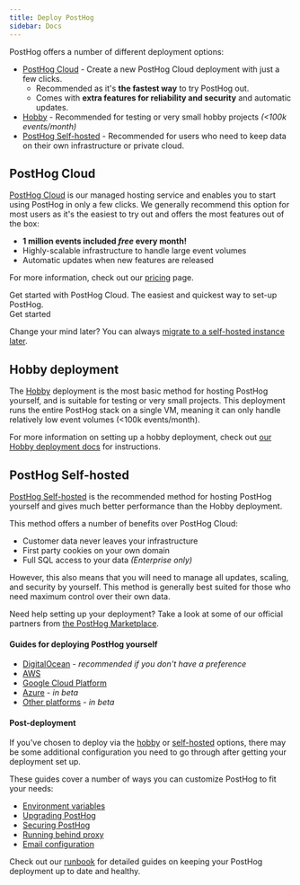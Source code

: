 ```yaml
---
title: Deploy PostHog
sidebar: Docs
---
```


PostHog offers a number of different deployment options:

-   [PostHog Cloud](#posthog-cloud) - Create a new PostHog Cloud deployment with just a few clicks.
    -   Recommended as it's **the fastest way** to try PostHog out.
    -   Comes with **extra features for reliability and security** and automatic updates.
-   [Hobby](#hobby-deployment) - Recommended for testing or very small hobby projects _(&lt;100k events/month)_
-   [PostHog Self-hosted](#posthog-self-hosted) - Recommended for users who need to keep data on their own infrastructure or private cloud.

## PostHog Cloud

[PostHog Cloud](/pricing) is our managed hosting service and enables you to start using PostHog in only a few clicks.
We generally recommend this option for most users as it's the easiest to try out and offers the most features out of the box:

-   **1 million events included _free_ every month!**
-   Highly-scalable infrastructure to handle large event volumes
-   Automatic updates when new features are released

For more information, check out our [pricing](/pricing) page.

<div class="flex flex-col items-stretch lg:flex-row lg:items-center justify-between bg-gray-accent-light dark:bg-gray-accent-dark py-4 px-6 rounded-sm mb-4 space-y-3 lg:space-y-0 lg:space-x-3">
    <div class="space-y-1">
        <span class="font-semibold text-lg block">Get started with PostHog Cloud.</span>
        <span class="text-base text-gray block">The easiest and quickest way to set-up PostHog.</span>
    </div>
    <CallToAction class="shrink-0" to="/signup">Get started</CallToAction>
</div>

Change your mind later? You can always [migrate to a self-hosted instance later](/docs/self-host/migrate/migrate-between-cloud-and-self-hosted).

## Hobby deployment

The [Hobby](/docs/self-host/hobby) deployment is the most basic method for hosting PostHog yourself, and is suitable for testing or very small projects.
This deployment runs the entire PostHog stack on a single VM, meaning it can only handle relatively low event volumes (&lt;100k events/month).

For more information on setting up a hobby deployment, check out [our Hobby deployment docs](/docs/self-host/hobby) for instructions.

## PostHog Self-hosted

[PostHog Self-hosted](/docs/self-host) is the recommended method for hosting PostHog yourself and gives much better performance than the Hobby deployment.

This method offers a number of benefits over PostHog Cloud:

-   Customer data never leaves your infrastructure
-   First party cookies on your own domain
-   Full SQL access to your data _(Enterprise only)_

However, this also means that you will need to manage all updates, scaling, and security by yourself.
This method is generally best suited for those who need maximum control over their own data.

Need help setting up your deployment? Take a look at some of our official partners from [the PostHog Marketplace](/marketplace).

#### Guides for deploying PostHog yourself

-   [DigitalOcean](/docs/self-host/deploy/digital-ocean) - _recommended if you don't have a preference_
-   [AWS](/docs/self-host/deploy/aws)
-   [Google Cloud Platform](/docs/self-host/deploy/gcp)
-   [Azure](/docs/self-host/deploy/azure) - _in beta_
-   [Other platforms](/docs/self-host/deploy/other) - _in beta_

#### Post-deployment

If you've chosen to deploy via the [hobby](/docs/self-host/hobby) or [self-hosted](/docs/self-host) options, there may be some additional configuration you need to go through after getting your deployment set up.

These guides cover a number of ways you can customize PostHog to fit your needs:

-   [Environment variables](/docs/self-host/configure/environment-variables)
-   [Upgrading PostHog](/docs/self-host/configure/upgrading-posthog)
-   [Securing PostHog](/docs/self-host/configure/securing-posthog)
-   [Running behind proxy](/docs/self-host/configure/running-behind-proxy)
-   [Email configuration](/docs/self-host/configure/email)

Check out our [runbook](/docs/self-host/runbook) for detailed guides on keeping your PostHog deployment up to date and healthy.
